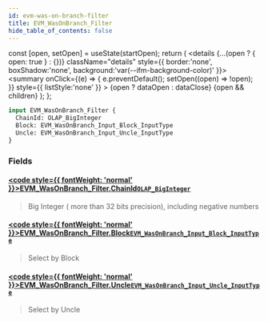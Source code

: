 ```yaml
---
id: evm-was-on-branch-filter
title: EVM_WasOnBranch_Filter
hide_table_of_contents: false
---
```







  const [open, setOpen] = useState(startOpen);
  return (
    <details {...(open ? { open: true } : {})} className="details" style={{ border:'none', boxShadow:'none', background:'var(--ifm-background-color)' }}>
      <summary
        onClick={(e) => {
          e.preventDefault();
          setOpen((open) => !open);
        }}
        style={{ listStyle:'none' }}
      >
      {open ? dataOpen : dataClose}
      </summary>
      {open && children}
    </details>
  );
};







```graphql
input EVM_WasOnBranch_Filter {
  ChainId: OLAP_BigInteger
  Block: EVM_WasOnBranch_Input_Block_InputType
  Uncle: EVM_WasOnBranch_Input_Uncle_InputType
}
```




### Fields

#### [<code style={{ fontWeight: 'normal' }}>EVM_WasOnBranch_Filter.<b>ChainId</b></code>](#)<Bullet />[`OLAP_BigInteger`](/docs/graphql-reference/inputs/olap-big-integer) <Badge class="secondary" text="input"/>
> Big Integer ( more than 32 bits precision), including negative numbers
> 

#### [<code style={{ fontWeight: 'normal' }}>EVM_WasOnBranch_Filter.<b>Block</b></code>](#)<Bullet />[`EVM_WasOnBranch_Input_Block_InputType`](/docs/graphql-reference/inputs/evm-was-on-branch-input-block-input-type) <Badge class="secondary" text="input"/>
> Select by Block
> 

#### [<code style={{ fontWeight: 'normal' }}>EVM_WasOnBranch_Filter.<b>Uncle</b></code>](#)<Bullet />[`EVM_WasOnBranch_Input_Uncle_InputType`](/docs/graphql-reference/inputs/evm-was-on-branch-input-uncle-input-type) <Badge class="secondary" text="input"/>
> Select by Uncle
> 



